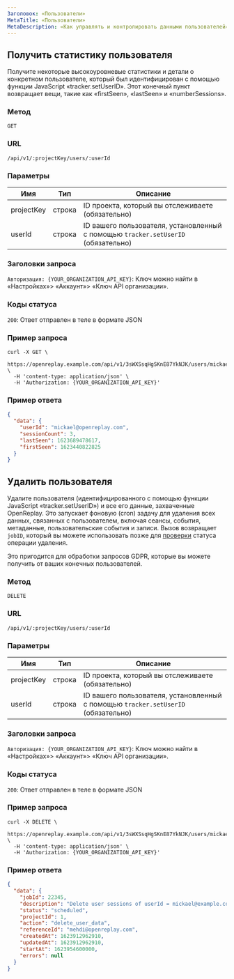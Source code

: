 ```yaml
---
Заголовок: «Пользователи»
MetaTitle: «Пользователи»
MetaDescription: «Как управлять и контролировать данными пользователей»
---
```


## Получить статистику пользователя

Получите некоторые высокоуровневые статистики и детали о конкретном пользователе, который был идентифицирован с помощью функции JavaScript «tracker.setUserID». Этот конечный пункт возвращает вещи, такие как «firstSeen», «lastSeen» и «numberSessions».

### Метод
`GET`

### URL
`/api/v1/:projectKey/users/:userId`

### Параметры

| Имя | Тип | Описание |
|----------|-------------|-------------|
| projectKey | строка | ID проекта, который вы отслеживаете (обязательно) |
| userId | строка | ID вашего пользователя, установленный с помощью `tracker.setUserID` (обязательно) |

### Заголовки запроса

`Авторизация: {YOUR_ORGANIZATION_API_KEY}`: Ключ можно найти в «Настройках»> «Аккаунт»> «Ключ API организации».

### Коды статуса

`200`: Ответ отправлен в теле в формате JSON

### Пример запроса


```shell
curl -X GET \
  https://openreplay.example.com/api/v1/3sWXSsqHgSKnE87YkNJK/users/mickael@openreplay.com \
  -H 'content-type: application/json' \
  -H 'Authorization: {YOUR_ORGANIZATION_API_KEY}'
```


### Пример ответа


```json
{
  "data": {
    "userId": "mickael@openreplay.com",
    "sessionCount": 3,
    "lastSeen": 1623689478617,
    "firstSeen": 1623440822825
  }
}
```


## Удалить пользователя

Удалите пользователя (идентифицированного с помощью функции JavaScript «tracker.setUserID») и все его данные, захваченные OpenReplay. Это запускает фоновую (cron) задачу для удаления всех данных, связанных с пользователем, включая сеансы, события, метаданные, пользовательские события и записи. Вызов возвращает `jobID`, который вы можете использовать позже для [проверки](/api/jobs#getjobdetails) статуса операции удаления.

Это пригодится для обработки запросов GDPR, которые вы можете получить от ваших конечных пользователей.

### Метод
`DELETE`

### URL
`/api/v1/:projectKey/users/:userId`

### Параметры

| Имя | Тип | Описание |
|----------|-------------|-------------|
| projectKey | строка | ID проекта, который вы отслеживаете (обязательно) |
| userId | строка | ID вашего пользователя, установленный с помощью `tracker.setUserID` (обязательно) |

### Заголовки запроса

`Авторизация: {YOUR_ORGANIZATION_API_KEY}`: Ключ можно найти в «Настройках»> «Аккаунт»> «Ключ API организации».

### Коды статуса

`200`: Ответ отправлен в теле в формате JSON

### Пример запроса


```shell
curl -X DELETE \
  https://openreplay.example.com/api/v1/3sWXSsqHgSKnE87YkNJK/users/mickael@example.com \
  -H 'content-type: application/json' \
  -H 'Authorization: {YOUR_ORGANIZATION_API_KEY}'
```


### Пример ответа


```json
{
  "data": {
    "jobId": 22345,
    "description": "Delete user sessions of userId = mickael@example.com",
    "status": "scheduled",
    "projectId": 1,
    "action": "delete_user_data",
    "referenceId": "mehdi@openreplay.com",
    "createdAt": 1623912962910,
    "updatedAt": 1623912962910,
    "startAt": 1623954600000,
    "errors": null
  }
}
```

